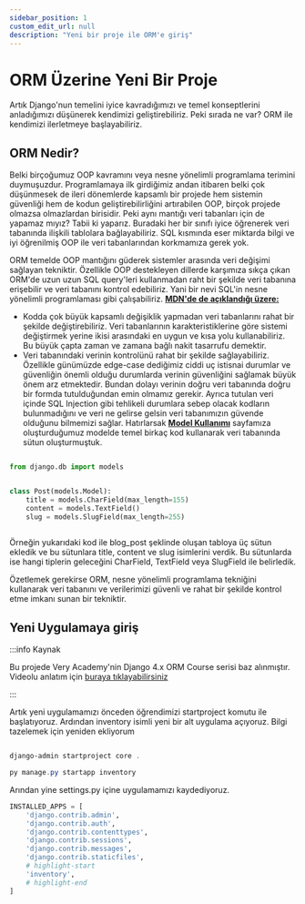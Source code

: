 ```yaml
---
sidebar_position: 1
custom_edit_url: null
description: "Yeni bir proje ile ORM'e giriş"
---
```


# ORM Üzerine Yeni Bir Proje

Artık Django'nun temelini iyice kavradığımızı ve temel konseptlerini anladığımızı düşünerek kendimizi geliştirebiliriz. Peki sırada ne var? ORM ile kendimizi ilerletmeye başlayabiliriz. 

## ORM Nedir?

Belki birçoğumuz OOP kavramını veya nesne yönelimli programlama terimini duymuşuzdur. Programlamaya ilk girdiğimiz andan itibaren belki çok düşünmesek de ileri dönemlerde kapsamlı bir projede hem sistemin güvenliği hem de kodun geliştirebilirliğini artırabilen OOP, birçok projede olmazsa olmazlardan birisidir. Peki aynı mantığı veri tabanları için de yapamaz mıyız? Tabii ki yaparız. Buradaki her bir sınıfı iyice öğrenerek veri tabanında ilişkili tablolara bağlayabiliriz. SQL kısmında eser miktarda bilgi ve iyi öğrenilmiş OOP ile veri tabanlarından korkmamıza gerek yok.

ORM temelde OOP mantığını güderek sistemler arasında veri değişimi sağlayan tekniktir. Özellikle OOP destekleyen dillerde karşımıza sıkça çıkan ORM'de uzun uzun SQL query'leri kullanmadan raht bir şekilde veri tabanına erişebilir ve veri tabanını kontrol edebiliriz. Yani bir nevi SQL'in nesne yönelimli programlaması gibi çalışabiliriz. [**MDN'de de açıklandığı üzere:**](https://developer.mozilla.org/en-US/docs/Learn/Server-side/First_steps/Web_frameworks#abstract_and_simplify_database_access)

- Kodda çok büyük kapsamlı değişiklik yapmadan veri tabanlarını rahat bir şekilde değiştirebiliriz. Veri tabanlarının karakteristiklerine göre sistemi değiştirmek yerine ikisi arasındaki en uygun ve kısa yolu kullanabiliriz. Bu büyük çapta zaman ve zamana bağlı nakit tasarrufu demektir.
- Veri tabanındaki verinin kontrolünü rahat bir şekilde sağlayabiliriz. Özellikle günümüzde edge-case dediğimiz ciddi uç istisnai durumlar ve güvenliğin önemli olduğu durumlarda verinin güvenliğini sağlamak büyük önem arz etmektedir. Bundan dolayı verinin doğru veri tabanında doğru bir formda tutulduğundan emin olmamız gerekir. Ayrıca tutulan veri içinde SQL Injection gibi tehlikeli durumlara sebep olacak kodların bulunmadığını ve veri ne gelirse gelsin veri tabanımızın güvende olduğunu bilmemizi sağlar. Hatırlarsak [**Model Kullanımı**](../ilk-proje/newmodel.mdx) sayfamıza oluşturduğumuz modelde temel birkaç kod kullanarak veri tabanında sütun oluşturmuştuk. 


```python title="blog/models.py"

from django.db import models


class Post(models.Model):
    title = models.CharField(max_length=155)
    content = models.TextField()
    slug = models.SlugField(max_length=255)
    
```

Örneğin yukarıdaki kod ile blog_post şeklinde oluşan tabloya üç sütun ekledik ve bu sütunlara title, content ve slug isimlerini verdik. Bu sütunlarda ise hangi tiplerin geleceğini CharField, TextField veya SlugField ile belirledik. 


Özetlemek gerekirse ORM, nesne yönelimli programlama tekniğini kullanarak veri tabanını ve verilerimizi güvenli ve rahat bir şekilde kontrol etme imkanı sunan bir tekniktir.


## Yeni Uygulamaya giriş

:::info Kaynak

Bu projede Very Academy'nin Django 4.x ORM Course serisi baz alınmıştır. Videolu anlatım için [buraya tıklayabilirsiniz](https://www.youtube.com/watch?v=59y3OeOF5ks&list=PLOLrQ9Pn6cayYycbeBdxHUFrzTqrNE7Pe&index=1)

:::

Artık yeni uygulamamızı önceden öğrendimizi startproject komutu ile başlatıyoruz. Ardından inventory isimli yeni bir alt uygulama açıyoruz. Bilgi tazelemek için yeniden ekliyorum

```powershell

django-admin startproject core .

py manage.py startapp inventory

```


Arından yine settings.py içine uygulamamızı kaydediyoruz.

```python title="core/settings.py" showLineNumbers
INSTALLED_APPS = [
    'django.contrib.admin',
    'django.contrib.auth',
    'django.contrib.contenttypes',
    'django.contrib.sessions',
    'django.contrib.messages',
    'django.contrib.staticfiles',
    # highlight-start
    'inventory',
    # highlight-end
]
```

